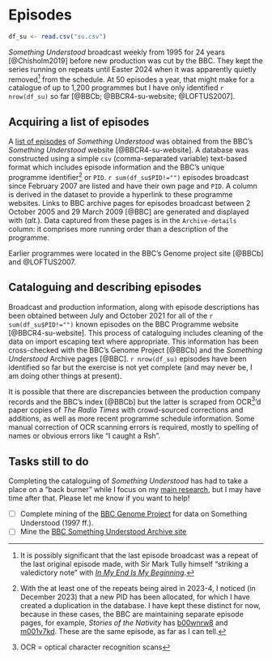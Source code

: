 # Episodes {-}

```r
df_su <- read.csv("su.csv")
```

*Something Understood* broadcast weekly from 1995 for 24 years [@Chisholm2019] before new production was cut by the BBC. They kept the series running on repeats until Easter 2024 when it was apparently quietly removed[^end] from the schedule. At 50 episodes a year, that might make for a catalogue of up to 1,200 programmes but I have only identified `r nrow(df_su)` so far [@BBCb; @BBCR4-su-website; @LOFTUS2007].

[^end]: It is possibly significant that the last episode broadcast was a repeat of the last original episode made, with Sir Mark Tully himself "striking a valedictory note" with [*In My End Is My Beginning*](https://www.bbc.co.uk/programmes/m0004dwy).

## Acquiring a list of episodes

A [list of episodes](#su-episode-list) of *Something Understood* was obtained from the BBC's *Something Understood* website [@BBCR4-su-website]. A database was constructed using a simple `csv` (comma-separated variable) text-based format which includes episode information and the BBC's unique programme identifier[^pid-note] or `PID`. `r sum(df_su$PID!="")` episodes broadcast since February 2007 are listed and have their own page and `PID`. A column is derived in the dataset to provide a hyperlink to these programme websites. Links to BBC archive pages for episodes broadcast between 2 October 2005 and 29 March 2009 [@BBC] are generated and displayed with (*alt.*). Data captured from these pages is in the `Archive-details` column: it comprises more running order than a description of the programme.

[^pid-note]: With the at least one of the repeats being aired in 2023-4, I noticed (in December 2023) that a new PID has been allocated, for which I have created a duplication in the database. I have kept these distinct for now, because in these cases, the BBC are maintaining separate episode pages, for example, *Stories of the Nativity* has [b00wnrw8](https://www.bbc.co.uk/programmes/b00wnrw8) and [m001v7kd](https://www.bbc.co.uk/programmes/m001v7kd). These are the same episode, as far as I can tell.

Earlier programmes were located in the BBC's Genome project site [@BBCb] and @LOFTUS2007.

## Cataloguing and describing episodes

Broadcast and production information, along with episode descriptions has been obtained between July and October 2021 for all of the `r sum(df_su$PID!="")` known episodes on the BBC Programme website [@BBCR4-su-website]. This process of cataloguing includes cleaning of the data on import escaping text where appropriate. This information has been cross-checked with the BBC's Genome Project [@BBCb] and the *Something Understood* Archive pages [@BBC]. `r nrow(df_su)` episodes have been identified so far but the exercise is not yet complete (and may never be, I am doing other things at present).

It is possible that there are discrepancies between the production company records and the BBC's index [@BBCb] but the latter is scraped from OCR[^tla-ocr]'d paper copies of *The Radio Times* with crowd-sourced corrections and additions, as well as more recent programme schedule information. Some manual correction of OCR scanning errors is required, mostly to spelling of names or obvious errors like "I caught a Rsh". 

[^tla-ocr]: OCR = optical character recognition scans

## Tasks still to do

Completing the cataloguing of *Something Understood* has had to take a place on a "back burner" while I focus on my [main research](https://sptr.net/research.html), but I may have time after that. Please let me know if you want to help!

* [ ] Complete mining of the [BBC Genome Project](https://genome.ch.bbc.co.uk/search/20/20?order=first&q=Something+Understood&after=1995-01-01T00%3A00%3A00.000Z#top) for data on Something Understood (1997 ff.).
* [ ] Mine the [BBC Something Understood Archive site](https://www.bbc.co.uk/radio4/religion/somethingunderstood_archive.shtml)
